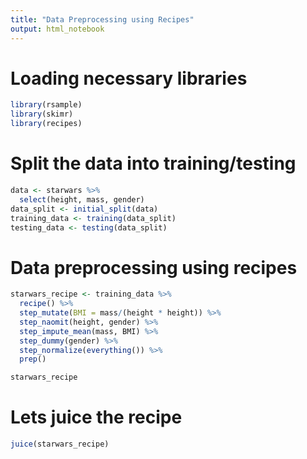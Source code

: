 ```yaml
---
title: "Data Preprocessing using Recipes"
output: html_notebook
---
```


# Loading necessary libraries
```r
library(rsample)
library(skimr)
library(recipes)

```

# Split the data into training/testing 
```r
data <- starwars %>%
  select(height, mass, gender)
data_split <- initial_split(data)
training_data <- training(data_split)
testing_data <- testing(data_split)
```

# Data preprocessing using recipes
```r
starwars_recipe <- training_data %>%
  recipe() %>%
  step_mutate(BMI = mass/(height * height)) %>%
  step_naomit(height, gender) %>%
  step_impute_mean(mass, BMI) %>%
  step_dummy(gender) %>%
  step_normalize(everything()) %>%
  prep()

starwars_recipe
```
# Lets juice the recipe
```r
juice(starwars_recipe)
```
